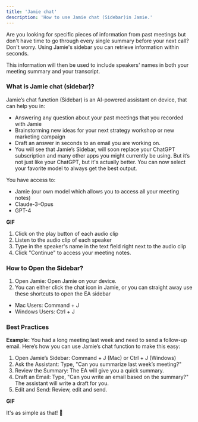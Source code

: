 ```yaml
---
title: 'Jamie chat'
description: 'How to use Jamie chat (Sidebar)in Jamie.'
---
```


Are you looking for specific pieces of information from past meetings but don't have time to go through every single summary before your next call? Don't worry. Using Jamie's sidebar you can retrieve information within seconds. 

This information will then be used to include speakers' names in both your meeting summary and your transcript. 

### What is Jamie chat (sidebar)?

Jamie’s chat function (Sidebar) is an AI-powered assistant on device, that can help you in:

- Answering any question about your past meetings that you recorded with Jamie
- Brainstorming new ideas for your next strategy workshop or new marketing campaign 
- Draft an answer in seconds to an email you are working on. 
- You will see that Jamie’s Sidebar, will soon replace your ChatGPT subscription and many other apps you might currently be using. But it’s not just like your ChatGPT, but it's actually better. You can now select your favorite model to always get the best output. 

You have access to: 

- Jamie (our own model which allows you to access all your meeting notes) 
- Claude-3-Opus
- GPT-4

**GIF**

1. Click on the play button of each audio clip
2. Listen to the audio clip of each speaker
3. Type in the speaker's name in the text field right next to the audio clip
5. Click "Continue" to access your meeting notes.

### How to Open the Sidebar?
1. Open Jamie: Open Jamie on your device.
2. You can either click the chat icon in Jamie, or you can straight away use these shortcuts to open the EA sidebar
- Mac Users: Command + J
- Windows Users: Ctrl + J

### Best Practices 
**Example:** You had a long meeting last week and need to send a follow-up email. Here’s how you can use Jamie’s chat function to make this easy:

1. Open Jamie’s Sidebar: Command + J (Mac) or Ctrl + J (Windows)
2. Ask the Assistant: Type, "Can you summarize last week’s meeting?"
3. Review the Summary: The EA will give you a quick summary.
4. Draft an Email: Type, "Can you write an email based on the summary?" The assistant will write a draft for you.
5. Edit and Send: Review, edit and send.

**GIF**

It's as simple as that! 🎉
